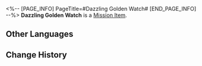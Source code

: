 <%-- [PAGE_INFO]
PageTitle=#Dazzling Golden Watch#
[END_PAGE_INFO] --%>
{{Item Infobox
|id          = 140150
|image       = Item Dazzling Golden Watch.png{{subst:void|<!--$UPLOAD:<<SpriteOutput/ItemFigures/140150.png>-<Item Dazzling Golden Watch.png>-<Item Icons>>-->}}
|type        = Mission Item
|invCategory = Missions
|rarity      = 3
|effect      = 
|description = A watch that was almost mistaken for a bomb. It was said that a person's prized accessories can reflect their taste to an extent.
}}
{{Description|''"So I offered up three mansions in exchange for his watch..."''}}
'''Dazzling Golden Watch''' is a [[Mission Item]].

==Other Languages==
{{Other Languages
|en   = Dazzling Golden Watch
|zhs  = 金灿灿的手表
|zht  = 金光閃閃的手錶
|ja   = キラキラした腕時計
|ko   = 번쩍번쩍한 손목시계
|es   = Reloj de oro reluciente
|fr   = Montre en or éblouissante
|ru   = Ослепительные золотые часы
|th   = นาฬิกาสีทองอร่าม
|vi   = Đồng Hồ Vàng Lấp Lánh
|de   = Prächtige Golduhr
|id   = Jam Emas Berkilauan
|pt   = Relógio de Ouro Deslumbrante
}}

==Change History==
{{Change History|1.0}}
